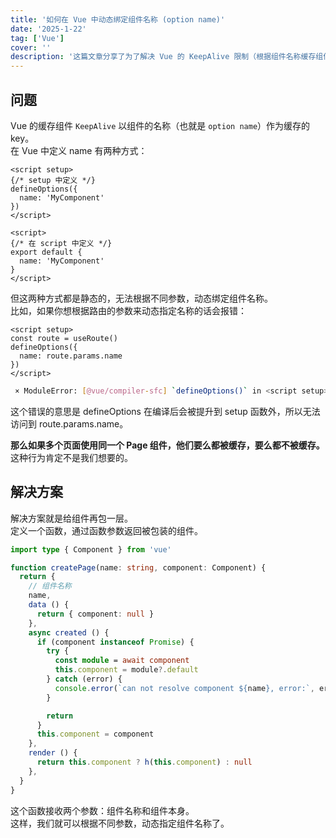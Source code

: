 ```yaml
---
title: '如何在 Vue 中动态绑定组件名称 (option name)'
date: '2025-1-22'
tag: ['Vue']
cover: ''
description: '这篇文章分享了为了解决 Vue 的 KeepAlive 限制（根据组件名称缓存组件），在 Vue 中动态绑定组件名称 (option name) 的方法。'
---
```


## 问题
Vue 的缓存组件 `KeepAlive` 以组件的名称（也就是 `option name`）作为缓存的 key。  
在 Vue 中定义 name 有两种方式：
```vue
<script setup>
{/* setup 中定义 */}
defineOptions({
  name: 'MyComponent'
})
</script>

<script>
{/* 在 script 中定义 */}
export default {
  name: 'MyComponent'
}
</script>
```
但这两种方式都是静态的，无法根据不同参数，动态绑定组件名称。  
比如，如果你想根据路由的参数来动态指定名称的话会报错：
```vue
<script setup>
const route = useRoute()
defineOptions({
  name: route.params.name
})
</script>
```

```bash
 × ModuleError: [@vue/compiler-sfc] `defineOptions()` in <script setup> cannot reference locally declared variables because it will be hoisted outside of the setup() function.
```
这个错误的意思是 defineOptions 在编译后会被提升到 setup 函数外，所以无法访问到 route.params.name。  

<strong>那么如果多个页面使用同一个 Page 组件，他们要么都被缓存，要么都不被缓存。</strong>  
这种行为肯定不是我们想要的。  

## 解决方案
解决方案就是给组件再包一层。  
定义一个函数，通过函数参数返回被包装的组件。  

```ts
import type { Component } from 'vue'

function createPage(name: string, component: Component) {
  return {
    // 组件名称
    name,
    data () {
      return { component: null }
    },
    async created () {
      if (component instanceof Promise) {
        try {
          const module = await component
          this.component = module?.default
        } catch (error) {
          console.error(`can not resolve component ${name}, error:`, error)
        }

        return
      }
      this.component = component
    },
    render () {
      return this.component ? h(this.component) : null
    },
  }
}
```
这个函数接收两个参数：组件名称和组件本身。  
这样，我们就可以根据不同参数，动态指定组件名称了。  
